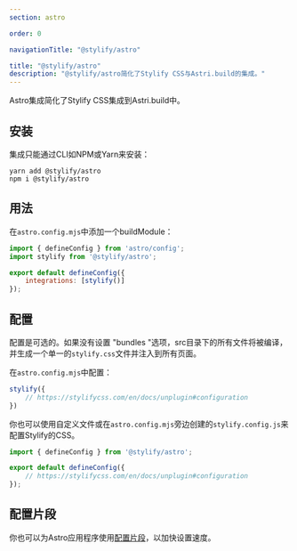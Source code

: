 ```yaml
---
section: astro

order: 0

navigationTitle: "@stylify/astro"

title: "@stylify/astro"
description: "@stylify/astro简化了Stylify CSS与Astri.build的集成。"
---
```


Astro集成简化了Stylify CSS集成到Astri.build中。

<StackBlitzLink link="stylify-astro-example" />

## 安装

集成只能通过CLI如NPM或Yarn来安装：
```
yarn add @stylify/astro
npm i @stylify/astro
```

## 用法

在`astro.config.mjs`中添加一个buildModule：


```javascript
import { defineConfig } from 'astro/config';
import stylify from '@stylify/astro';

export default defineConfig({
	integrations: [stylify()]
});
```

## 配置

配置是可选的。如果没有设置 "bundles "选项，src目录下的所有文件将被编译，并生成一个单一的`stylify.css`文件并注入到所有页面。

在`astro.config.mjs`中配置：
```javascript
stylify({
	// https://stylifycss.com/en/docs/unplugin#configuration
})
```

你也可以使用自定义文件或在`astro.config.mjs`旁边创建的`stylify.config.js`来配置Stylify的CSS。


```javascript
import { defineConfig } from '@stylify/astro';

export default defineConfig({
	// https://stylifycss.com/en/docs/unplugin#configuration
});
```

## 配置片段
你也可以为Astro应用程序使用[配置片段](/zh/snippets/snippets/astro)，以加快设置速度。
